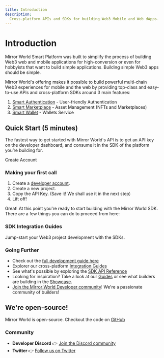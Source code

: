```yaml
---
title: Introduction
description:
  Cross-platform APIs and SDKs for building Web3 Mobile and Web dApps.
---
```


# Introduction

Mirror World Smart Platform was built to simplify the process of building Web3 web and mobile applications for high-conversion or even for hobbyists that want to build simple applications. Building simple Web3 apps should be simple.

Mirror World's offering makes it possible to build powerful multi-chain Web3 experiences for mobile and the web by providing top-class and easy-to-use APIs and cross-platform SDKs around 3 main features:

1. [Smart Authentication](/solutions/smart-auth) - User-friendly Authentication
2. [Smart Marketplace](/solutions/smart-marketplace) - Asset Management (NFTs and Marketplaces)
3. [Smart Wallet](/solutions/smart-wallet) - Wallets Service


## Quick Start (5 minutes)

The fastest way to get started with Mirror World's API is to get an API key on the developer dashboard, and consume it in the SDK of the platform you’re building for.

<InlineButtonLink size="sm" href="https://app.mirrorworld.fun" px={3}>
  Create Account
</InlineButtonLink>

### Making your first call

1. Create a [developer account](https://app.mirrorworld.fun).
2. Create a new project.
3. Copy the API Key. (Save it! We shall use it in the next step)
4. Lift off!

<CodeSnippet id="introduction/first-call.mdx" />

Great! At this point you're ready to start building with the Mirror World SDK. There are a few things you can do to proceed from here:

### SDK Integration Guides
Jump-start your Web3 project development with the SDKs.
<IntegrationCardsMinimal />

### Going Further
- Check out the [full development guide here](/overview/development-guide)
- Explorer our cross-platform [Integration Guides](/integration)
- See what's possible by exploring the [SDK API Reference](/api-reference)
- Looking for inspiration? Take a look at our [Guides](/guides) or see what builders are building in the [Showcase](/showcase).
- [Join the Mirror World Developer community](https://mirrorworld.fun/discord)! We're a passionate community of builders!

## We're open-source!
Mirror World is open-source. Checkout the code on [GitHub](https://mirrorworld.fun/github) 

### Community
- **Developer Discord** 👉
  [Join the Discord community](https://mirrorworld.fun/discord)
- **Twitter** 👉 [Follow us on Twitter](https://mirrorworld.fun/twitter)
